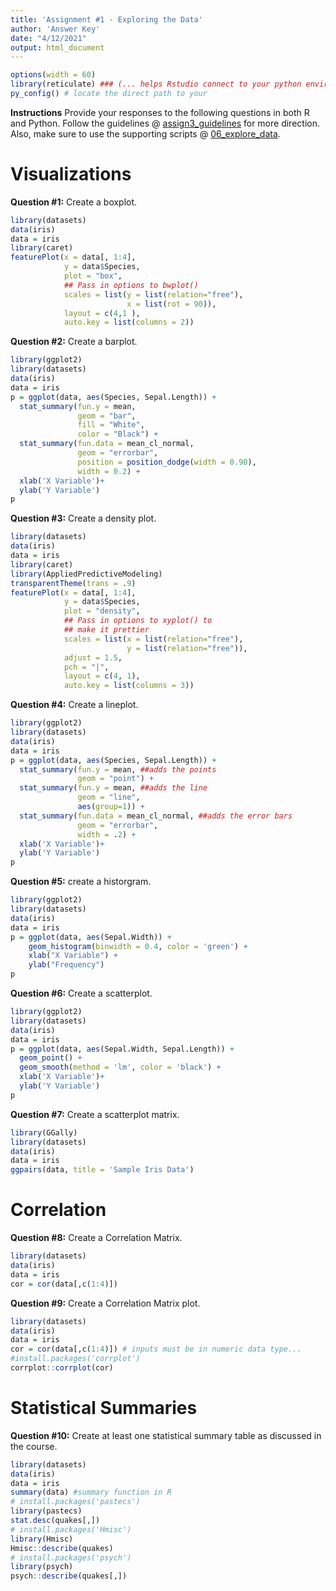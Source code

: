 ---
title: 'Assignment #1 - Exploring the Data'
author: 'Answer Key'
date: "4/12/2021"
output: html_document
---

```{r message=FALSE, warning=FALSE, include=FALSE}
options(width = 60)
library(reticulate) ### (... helps Rstudio connect to your python enviroment.)
py_config() # locate the direct path to your 

```

**Instructions** Provide your responses to the following questions in both R and Python. 
Follow the guidelines @  [assign3_guidelines](https://github.com/jkorn81/cu-hsp-learning/tree/main/assignments/assignment3) for more direction.
Also, make sure to use the supporting scripts @ [06_explore_data](https://github.com/jkorn81/cu-hsp-learning/tree/main/06_explore_data).

# Visualizations 

**Question #1:** Create a boxplot.

```{r}
library(datasets)
data(iris)
data = iris 
library(caret)
featurePlot(x = data[, 1:4], 
            y = data$Species, 
            plot = "box", 
            ## Pass in options to bwplot() 
            scales = list(y = list(relation="free"),
                          x = list(rot = 90)),  
            layout = c(4,1 ), 
            auto.key = list(columns = 2))
```

**Question #2:** Create a barplot.

```{r}
library(ggplot2)
library(datasets)
data(iris)
data = iris 
p = ggplot(data, aes(Species, Sepal.Length)) +
  stat_summary(fun.y = mean,
               geom = "bar",
               fill = "White", 
               color = "Black") + 
  stat_summary(fun.data = mean_cl_normal, 
               geom = "errorbar", 
               position = position_dodge(width = 0.90), 
               width = 0.2) + 
  xlab('X Variable')+
  ylab('Y Variable')
p
```

**Question #3:** Create a density plot.

```{r}
library(datasets)
data(iris)
data = iris 
library(caret)
library(AppliedPredictiveModeling)
transparentTheme(trans = .9)
featurePlot(x = data[, 1:4], 
            y = data$Species,
            plot = "density", 
            ## Pass in options to xyplot() to 
            ## make it prettier
            scales = list(x = list(relation="free"), 
                          y = list(relation="free")), 
            adjust = 1.5, 
            pch = "|", 
            layout = c(4, 1), 
            auto.key = list(columns = 3))
```

**Question #4:** Create a lineplot. 

```{r}
library(ggplot2)
library(datasets)
data(iris)
data = iris 
p = ggplot(data, aes(Species, Sepal.Length)) +
  stat_summary(fun.y = mean, ##adds the points
               geom = "point") +
  stat_summary(fun.y = mean, ##adds the line
               geom = "line",
               aes(group=1)) +
  stat_summary(fun.data = mean_cl_normal, ##adds the error bars
               geom = "errorbar", 
               width = .2) +
  xlab('X Variable')+
  ylab('Y Variable')
p
```

**Question #5:** create a historgram.

```{r}
library(ggplot2)
library(datasets)
data(iris)
data = iris 
p = ggplot(data, aes(Sepal.Width)) + 
    geom_histogram(binwidth = 0.4, color = 'green') + 
    xlab("X Variable") + 
    ylab("Frequency")
p
```

**Question #6:** Create a scatterplot.

```{r}
library(ggplot2)
library(datasets)
data(iris)
data = iris 
p = ggplot(data, aes(Sepal.Width, Sepal.Length)) + 
  geom_point() +
  geom_smooth(method = 'lm', color = 'black') +
  xlab('X Variable')+
  ylab('Y Variable')
p

```

**Question #7:** Create a scatterplot matrix. 

```{r}
library(GGally)
library(datasets)
data(iris)
data = iris 
ggpairs(data, title = 'Sample Iris Data')
```

# Correlation 

**Question #8:** Create a Correlation Matrix.  

```{r}
library(datasets)
data(iris)
data = iris 
cor = cor(data[,c(1:4)])
```

**Question #9:** Create a Correlation Matrix plot.

```{r}
library(datasets)
data(iris)
data = iris 
cor = cor(data[,c(1:4)]) # inputs must be in numeric data type...
#install.packages('corrplot')
corrplot::corrplot(cor)
```

# Statistical Summaries 

**Question #10:** Create at least one statistical summary table as discussed in the course. 

```{r}
library(datasets)
data(iris)
data = iris 
summary(data) #summary function in R
# install.packages('pastecs')
library(pastecs)
stat.desc(quakes[,])
# install.packages('Hmisc')
library(Hmisc)
Hmisc::describe(quakes)
# install.packages('psych')
library(psych)
psych::describe(quakes[,])
```
